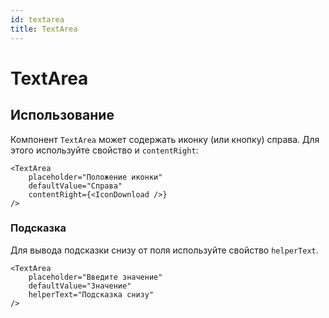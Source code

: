 ```yaml
---
id: textarea
title: TextArea
---
```



# TextArea
<Description name="TextArea" />
<PropsTable name="TextArea" exclude={['$isFocused']} />

## Использование
Компонент `TextArea` может содержать иконку (или кнопку) справа.
Для этого используйте свойство и `contentRight`:
```tsx live
<TextArea
    placeholder="Положение иконки"
    defaultValue="Справа"
    contentRight={<IconDownload />}
/>
```

### Подсказка
Для вывода подсказки снизу от поля используйте свойство `helperText`.
```tsx live
<TextArea
    placeholder="Введите значение"
    defaultValue="Значение"
    helperText="Подсказка снизу"
/>
```
